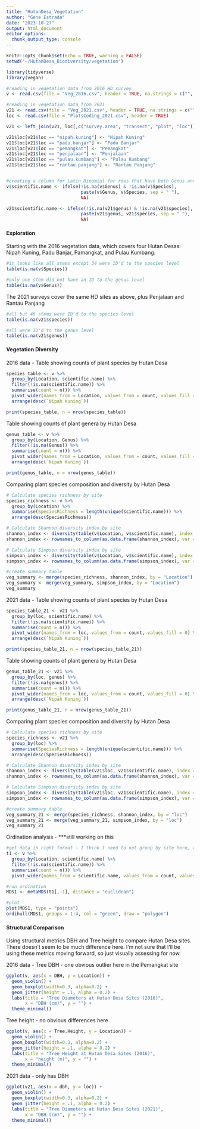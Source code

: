 ```yaml
---
title: "HutanDesa_Vegetation"
author: "Gene Estrada"
date: "2023-10-27"
output: html_document
editor_options: 
  chunk_output_type: console
---
```


```r
knitr::opts_chunk$set(echo = TRUE, warning = FALSE)
setwd("~/HutanDesa_Biodiversity/vegetation")

library(tidyverse)
library(vegan)

#reading in vegetation data from 2016 HD survey 
v <- read.csv(file = "Veg_2016.csv", header = TRUE, na.strings = c("", " "))

#reading in vegetation data from 2021 
v21 <- read.csv(file = "Veg_2021.csv", header = TRUE, na.strings = c("", " "))
loc <- read.csv(file = "PlotsCoding_2021.csv", header = TRUE)

v21 <- left_join(v21, loc[,c("survey.area", "transect", "plot", "loc")], by = "plot")

v21$loc[v21$loc == "nipah.kuning"] <- "Nipah Kuning"
v21$loc[v21$loc == "padu.banjar"] <- "Padu Banjar"
v21$loc[v21$loc == "pemangkat"] <- "Pemangkat"
v21$loc[v21$loc == "penjalaan"] <- "Penjalaan"
v21$loc[v21$loc == "pulau.kumbang"] <- "Pulau Kumbang"
v21$loc[v21$loc == "rantau.panjang"] <- "Rantau Panjang"


#creating a column for Latin Binomial for rows that have both Genus and Species ID's
v$scientific.name <- ifelse(!is.na(v$Genus) & !is.na(v$Species), 
                            paste(v$Genus, v$Species, sep = " "), 
                            NA)

v21$scientific.name <- ifelse(!is.na(v21$genus) & !is.na(v21$species), 
                            paste(v21$genus, v21$species, sep = " "), 
                            NA)
```

#### Exploration

Starting with the 2016 vegetation data, which covers four Hutan Desas: Nipah Kuning, Padu Banjar, Pamangkat, and Pulau Kumbang.
```r
#it looks like all stems except 34 were ID'd to the species level
table(is.na(v$Species))

#only one stem did not have an ID to the genus level
table(is.na(v$Genus))
```


The 2021 surveys cover the same HD sites as above, plus Penjalaan and Rantau Panjang
```r
#all but 46 stems were ID'd to the species level
table(is.na(v21$species))

#all were ID'd to the genus level
table(is.na(v21$genus))
```


#### Vegetation Diversity

2016 data - 
Table showing counts of plant species by Hutan Desa 
```r
species_table <- v %>%
  group_by(Location, scientific.name) %>%
  filter(!is.na(scientific.name)) %>%
  summarise(count = n()) %>%
  pivot_wider(names_from = Location, values_from = count, values_fill = 0) %>%
  arrange(desc(`Nipah Kuning`))

print(species_table, n = nrow(species_table))  
```


Table showing counts of plant genera by Hutan Desa
```r
genus_table <- v %>%
  group_by(Location, Genus) %>%
  filter(!is.na(Genus)) %>%
  summarise(count = n()) %>%
  pivot_wider(names_from = Location, values_from = count, values_fill = 0) %>%
  arrange(desc(`Nipah Kuning`))

print(genus_table, n = nrow(genus_table))  
```


Comparing plant species composition and diversity by Hutan Desa
```r
# Calculate species richness by site
species_richness <- v %>%
  group_by(Location) %>%
  summarise(SpeciesRichness = length(unique(scientific.name))) %>%
  arrange(desc(SpeciesRichness))

# Calculate Shannon diversity index by site
shannon_index <- diversity(table(v$Location, v$scientific.name), index = "shannon")
shannon_index <- rownames_to_column(as.data.frame(shannon_index), var = "Location")

# Calculate Simpson diversity index by site
simpson_index <- diversity(table(v$Location, v$scientific.name), index = "simpson")
simpson_index <- rownames_to_column(as.data.frame(simpson_index), var = "Location")

#create summary table
veg_summary <- merge(species_richness, shannon_index, by = "Location")
veg_summary <- merge(veg_summary, simpson_index, by = "Location")
veg_summary
```


2021 data - 
Table showing counts of plant species by Hutan Desa 
```r
species_table_21 <- v21 %>%
  group_by(loc, scientific.name) %>%
  filter(!is.na(scientific.name)) %>%
  summarise(count = n()) %>%
  pivot_wider(names_from = loc, values_from = count, values_fill = 0) %>%
  arrange(desc(`Nipah Kuning`))

print(species_table_21, n = nrow(species_table_21))  
```

Table showing counts of plant genera by Hutan Desa
```r
genus_table_21 <- v21 %>%
  group_by(loc, genus) %>%
  filter(!is.na(genus)) %>%
  summarise(count = n()) %>%
  pivot_wider(names_from = loc, values_from = count, values_fill = 0) %>%
  arrange(desc(`Nipah Kuning`))

print(genus_table_21, n = nrow(genus_table_21))  
```

Comparing plant species composition and diversity by Hutan Desa
```r
# Calculate species richness by site
species_richness <- v21 %>%
  group_by(loc) %>%
  summarise(SpeciesRichness = length(unique(scientific.name))) %>%
  arrange(desc(SpeciesRichness))

# Calculate Shannon diversity index by site
shannon_index <- diversity(table(v21$loc, v21$scientific.name), index = "shannon")
shannon_index <- rownames_to_column(as.data.frame(shannon_index), var = "loc")

# Calculate Simpson diversity index by site
simpson_index <- diversity(table(v21$loc, v21$scientific.name), index = "simpson")
simpson_index <- rownames_to_column(as.data.frame(simpson_index), var = "loc")

#create summary table
veg_summary_21 <- merge(species_richness, shannon_index, by = "loc")
veg_summary_21 <- merge(veg_summary_21, simpson_index, by = "loc")
veg_summary_21
```


Ordination analysis - ***still working on this
```r
#get data in right format - I think I need to not group by site here, and by survey/transect instead
t1 <- v %>%
  group_by(Location, scientific.name) %>%
  filter(!is.na(scientific.name)) %>%
  summarise(count = n()) %>%
  pivot_wider(names_from = scientific.name, values_from = count, values_fill = 0)

#run ordination
MDS1 <- metaMDS(t1[,-1], distance = "euclidean")

#plot
plot(MDS1, type = "points")
ordihull(MDS1, groups = 1:4, col = "green", draw = "polygon")
```


#### Structural Comparison

Using structural metrics DBH and Tree height to compare Hutan Desa sites. There doesn't seem to be much difference here. I'm not sure that I'll be using these metrics moving forward, so just visually assessing for now. 

2016 data - 
Tree DBH - one obvious outlier here in the Pemangkat site
```r
ggplot(v, aes(x = DBH, y = Location)) +
  geom_violin() + 
  geom_boxplot(width=0.3, alpha=0.2) +
  geom_jitter(height = .1, alpha = 0.2) + 
  labs(title = "Tree Diameters at Hutan Desa Sites (2016)",
       x = "DBH (cm)", y = "") +
  theme_minimal()
```

Tree height - no obvious differences here
```r
ggplot(v, aes(x = Tree.Height, y = Location)) +
  geom_violin() + 
  geom_boxplot(width=0.3, alpha=0.2) +
  geom_jitter(height = .1, alpha = 0.2) + 
  labs(title = "Tree Height at Hutan Desa Sites (2016)",
       x = "height (m)", y = "") +
  theme_minimal()
```

2021 data - only has DBH
```r
ggplot(v21, aes(x = dbh, y = loc)) +
  geom_violin() + 
  geom_boxplot(width=0.3, alpha=0.2) +
  geom_jitter(height = .1, alpha = 0.2) + 
  labs(title = "Tree Diameters at Hutan Desa Sites (2021)",
       x = "DBH (cm)", y = "") +
  theme_minimal()
```
